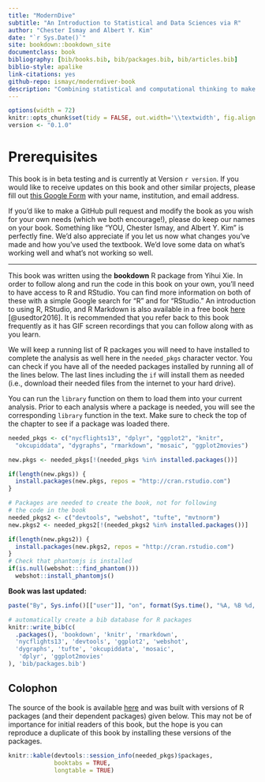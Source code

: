 ```yaml
--- 
title: "ModernDive"
subtitle: "An Introduction to Statistical and Data Sciences via R"
author: "Chester Ismay and Albert Y. Kim"
date: "`r Sys.Date()`"
site: bookdown::bookdown_site
documentclass: book
bibliography: [bib/books.bib, bib/packages.bib, bib/articles.bib]
biblio-style: apalike
link-citations: yes
github-repo: ismayc/moderndiver-book
description: "Combining statistical and computational thinking to make sense of data. Getting away from the traditional introductory statistics curriculum, more focused on reproducible research, data visualization, and modern data analysis techniques and tools including resampling and bootstrapping using R, RStudio, and R Markdown"
---
```


```r
options(width = 72)
knitr::opts_chunk$set(tidy = FALSE, out.width='\\textwidth', fig.align = "center")
version <- "0.1.0"
```

# Prerequisites {#prereqs}

This book is in beta testing and is currently at Version `r version`.  If you would like to receive updates on this book and other similar projects, please fill out [this Google Form](https://goo.gl/forms/IxiwBeEnk72NxMMx2) with your name, institution, and email address.

If you'd like to make a GitHub pull request and modify the book as you wish for your own needs (which we both encourage!), please do keep our names on your book.  Something like "YOU, Chester Ismay, and Albert Y. Kim" is perfectly fine.  We'd also appreciate if you let us now what changes you've made and how you've used the textbook.  We'd love some data on what's working well and what's not working so well.

***

This book was written using the **bookdown** R package from Yihui Xie.  In order to follow along and run the code in this book on your own, you'll need to have access to R and RStudio.  You can find more information on both of these with a simple Google search for "R" and for "RStudio."  An introduction to using R, RStudio, and R Markdown is also available in a free book [here](http://ismayc.github.io/rbasics-book) [@usedtor2016].  It is recommended that you refer back to this book frequently as it has GIF screen recordings that you can follow along with as you learn.

We will keep a running list of R packages you will need to have installed to complete the analysis as well here in the `needed_pkgs` character vector.  You can check if you have all of the needed packages installed by running all of the lines below.  The last lines including the `if` will install them as needed (i.e., download their needed files from the internet to your hard drive).

You can run the `library` function on them to load them into your current analysis.  Prior to each analysis where a package is needed, you will see the corresponding `library` function in the text.  Make sure to check the top of the chapter to see if a package was loaded there.

```r
needed_pkgs <- c("nycflights13", "dplyr", "ggplot2", "knitr", 
  "okcupiddata", "dygraphs", "rmarkdown", "mosaic", "ggplot2movies")

new.pkgs <- needed_pkgs[!(needed_pkgs %in% installed.packages())]

if(length(new.pkgs)) {
  install.packages(new.pkgs, repos = "http://cran.rstudio.com")
}
```

```r
# Packages are needed to create the book, not for following
# the code in the book
needed_pkgs2 <- c("devtools", "webshot", "tufte", "mvtnorm")
new.pkgs2 <- needed_pkgs2[!(needed_pkgs2 %in% installed.packages())]

if(length(new.pkgs2)) {
  install.packages(new.pkgs2, repos = "http://cran.rstudio.com")
}
# Check that phantomjs is installed
if(is.null(webshot:::find_phantom()))
  webshot::install_phantomjs()
```

**Book was last updated:**

```r
paste("By", Sys.info()[["user"]], "on", format(Sys.time(), "%A, %B %d, %Y %X %Z"))
```

```r
# automatically create a bib database for R packages
knitr::write_bib(c(
  .packages(), 'bookdown', 'knitr', 'rmarkdown', 
  'nycflights13', 'devtools', 'ggplot2', 'webshot', 
  'dygraphs', 'tufte', 'okcupiddata', 'mosaic',
   'dplyr', 'ggplot2movies'
), 'bib/packages.bib')
```

## Colophon {-}

The source of the book is available [here](https://github.com/ismayc/moderndiver-book) and was built with versions of R packages (and their dependent packages) given below.  This may not be of importance for initial readers of this book, but the hope is you can reproduce a duplicate of this book by installing these versions of the packages.

```r
knitr::kable(devtools::session_info(needed_pkgs)$packages, 
             booktabs = TRUE,
             longtable = TRUE)
```